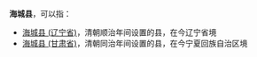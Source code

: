 '''海城县'''，可以指：
*[[海城县_(辽宁省)|海城县 (辽宁省)]]，清朝顺治年间设置的县，在今辽宁省境
*[[海城县_(甘肃省)|海城县 (甘肃省)]]，清朝同治年间设置的县，在今宁夏回族自治区境

{{Disambiguation|H|Cat=三字中国县名消歧义}}